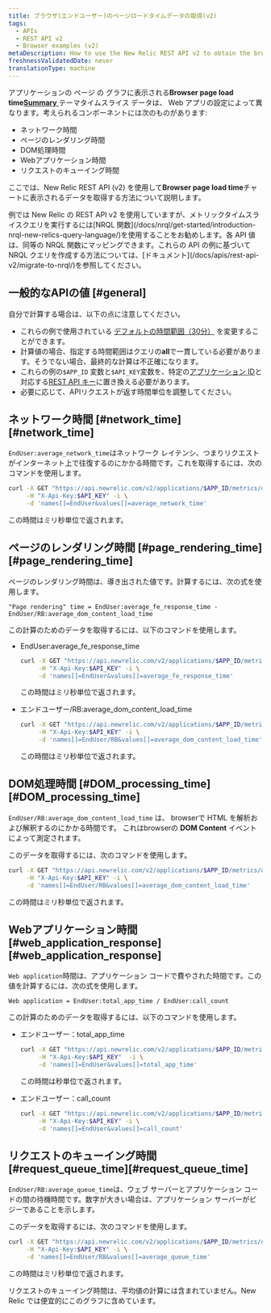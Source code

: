 ```yaml
---
title: ブラウザ(エンドユーザー)のページロードタイムデータの取得(v2)
tags:
  - APIs
  - REST API v2
  - Browser examples (v2)
metaDescription: How to use the New Relic REST API v2 to obtain the browser transaction response time chart's data.
freshnessValidatedDate: never
translationType: machine
---
```


アプリケーションの ページ の [](/docs/data-analysis/metrics/analyze-your-metrics/data-collection-metric-timeslice-event-data#timeslice-data)グラフに表示される<DNT>**Browser page load time**</DNT>[<DNT>**Summary**</DNT> ](/docs/browser/new-relic-browser/getting-started/browser-overview-website-performance-glance)テーマタイムスライス データは、 Web アプリの設定によって異なります。考えられるコンポーネントには次のものがあります:

* ネットワーク時間
* ページのレンダリング時間
* DOM処理時間
* Webアプリケーション時間
* リクエストのキューイング時間

ここでは、New Relic REST API (v2) を使用して<DNT>**Browser page load time**</DNT>チャートに表示されるデータを取得する方法について説明します。

<Callout variant="important">
  例では New Relic の REST API v2 を使用していますが、メトリックタイムスライスクエリを実行するには[NRQL 関数](/docs/nrql/get-started/introduction-nrql-new-relics-query-language/)を使用することをお勧めします。各 API 値は、同等の NRQL 関数にマッピングできます。これらの API の例に基づいて NRQL クエリを作成する方法については、[ドキュメント](/docs/apis/rest-api-v2/migrate-to-nrql/)を参照してください。
</Callout>

## 一般的なAPIの値 [#general]

自分で計算する場合は、以下の点に注意してください。

* これらの例で使用されている [デフォルトの時間範囲（30分）](/docs/apm/apis/requirements/specifying-time-range-api-v2#api-call) を変更することができます。
* 計算値の場合、指定する時間範囲はクエリの<DNT>**all**</DNT>で一貫している必要があります。そうでない場合、最終的な計算は不正確になります。
* これらの例の`$APP_ID` 変数と`$API_KEY`変数を、特定の[アプリケーション ID](/docs/apm/apis/requirements/identification-code)と対応する[REST API キー](/docs/apis/rest-api-v2/requirements/rest-api-key#viewing)に置き換える必要があります。
* 必要に応じて、APIリクエストが返す時間単位を調整してください。

## ネットワーク時間 [#network\_time][#network_time]

`EndUser:average_network_time`はネットワーク レイテンシ、つまりリクエストがインターネット上で往復するのにかかる時間です。これを取得するには、次のコマンドを使用します。

```sh
curl -X GET "https://api.newrelic.com/v2/applications/$APP_ID/metrics/data.json" \
     -H "X-Api-Key:$API_KEY" -i \
     -d 'names[]=EndUser&values[]=average_network_time'
```

この時間はミリ秒単位で返されます。

## ページのレンダリング時間 [#page\_rendering\_time][#page_rendering_time]

ページのレンダリング時間は、導き出された値です。計算するには、次の式を使用します。

```
"Page rendering" time = EndUser:average_fe_response_time - EndUser/RB:average_dom_content_load_time
```

この計算のためのデータを取得するには、以下のコマンドを使用します。

* EndUser:average\_fe\_response\_time

  ```sh
  curl -X GET "https://api.newrelic.com/v2/applications/$APP_ID/metrics/data.json" \
       -H "X-Api-Key:$API_KEY" -i \
       -d 'names[]=EndUser&values[]=average_fe_response_time'
  ```

  この時間はミリ秒単位で返されます。

* エンドユーザー/RB:average\_dom\_content\_load\_time

  ```sh
  curl -X GET "https://api.newrelic.com/v2/applications/$APP_ID/metrics/data.json" \
       -H "X-Api-Key:$API_KEY" -i \
       -d 'names[]=EndUser/RB&values[]=average_dom_content_load_time'
  ```

  この時間はミリ秒単位で返されます。

## DOM処理時間 [#DOM\_processing\_time][#DOM_processing_time]

`EndUser/RB:average_dom_content_load_time` は、 browserで HTML を解析および解釈するのにかかる時間です。 これはbrowserの <DNT>**DOM Content**</DNT> イベントによって測定されます。

このデータを取得するには、次のコマンドを使用します。

```sh
curl -X GET "https://api.newrelic.com/v2/applications/$APP_ID/metrics/data.json" \
     -H "X-Api-Key:$API_KEY" -i \
     -d 'names[]=EndUser/RB&values[]=average_dom_content_load_time'
```

この時間はミリ秒単位で返されます。

## Webアプリケーション時間 [#web\_application\_response][#web_application_response]

`Web application`時間は、アプリケーション コードで費やされた時間です。この値を計算するには、次の式を使用します。

```
Web application = EndUser:total_app_time / EndUser:call_count
```

この計算のためのデータを取得するには、以下のコマンドを使用します。

* エンドユーザー：total\_app\_time

  ```sh
  curl -X GET "https://api.newrelic.com/v2/applications/$APP_ID/metrics/data.json" \
       -H "X-Api-Key:$API_KEY"  -i \
       -d 'names[]=EndUser&values[]=total_app_time'
  ```

  この時間は秒単位で返されます。

* エンドユーザー：call\_count

  ```sh
  curl -X GET "https://api.newrelic.com/v2/applications/$APP_ID/metrics/data.json" \
       -H "X-Api-Key:$API_KEY" -i \
       -d 'names[]=EndUser&values[]=call_count'
  ```

## リクエストのキューイング時間 [#request\_queue\_time][#request_queue_time]

`EndUser/RB:average_queue_time`は、ウェブ サーバーとアプリケーション コードの間の待機時間です。数字が大きい場合は、アプリケーション サーバーがビジーであることを示します。

このデータを取得するには、次のコマンドを使用します。

```sh
curl -X GET "https://api.newrelic.com/v2/applications/$APP_ID/metrics/data.json" \
     -H "X-Api-Key:$API_KEY" -i \
     -d 'names[]=EndUser/RB&values[]=average_queue_time'
```

この時間はミリ秒単位で返されます。

リクエストのキューイング時間は、平均値の計算には含まれていません。New Relic では便宜的にこのグラフに含めています。